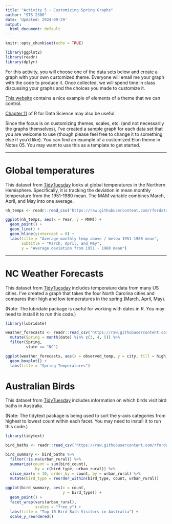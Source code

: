 ```yaml
---
title: "Activity 5 - Customizing Spring Graphs"
author: "STS 2300"
date: 'Updated: 2024-09-29'
output:
  html_document: default
---
```


```r
knitr::opts_chunk$set(echo = TRUE)
```

```r
library(ggplot2)
library(readr)
library(dplyr)
```

For this activity, you will choose one of the data sets below and create a graph with your own customized theme. Everyone will email me your graph with the code to produce it. Once collected, we will spend time in class discussing your graphs and the choices you made to customize it. 

[This website](https://henrywang.nl/ggplot2-theme-elements-demonstration/) contains a nice example of elements of a theme that we can control.

[Chapter 11](https://r4ds.hadley.nz/communication) of R for Data Science may also be useful.

Since the focus is on customizing themes, scales, etc. (and not necessarily the graphs themselves), I've created a sample graph for each data set that you are welcome to use (though please feel free to change it to something else if you'd like). You can find an example of a customized Elon theme in Notes 05. You may want to use this as a template to get started.

---

# Global temperatures

This dataset from [TidyTuesday](https://github.com/rfordatascience/tidytuesday/blob/master/data/2023/2023-07-11/readme.md) looks at global temperatures in the Northern Hemisphere. Specifically, it is tracking the deviation in mean monthly temperature from the 1951-1980 mean. The MAM variable combines March, April, and May into one average.

```r
nh_temps <- readr::read_csv('https://raw.githubusercontent.com/rfordatascience/tidytuesday/master/data/2023/2023-07-11/nh_temps.csv')

ggplot(nh_temps, aes(x = Year, y = MAM)) +
  geom_point() +
  geom_line() +
  geom_hline(yintercept = 0) +
  labs(title = "Average monthly temp above / below 1951-1980 mean",
       subtitle = "March, April, and May",
       y = "Average deviation from 1951 - 1980 mean")
```

---

# NC Weather Forecasts

This dataset from [TidyTuesday](https://github.com/rfordatascience/tidytuesday/tree/master/data/2022/2022-12-20) includes temperature data from many US cities. I've created a graph that takes the four North Carolina cities and compares their high and low temperatures in the spring (March, April, May).

(Note: The lubridate package is useful for working with dates in R. You may need to install it to run this code.)

```r
library(lubridate)

weather_forecasts <- readr::read_csv('https://raw.githubusercontent.com/rfordatascience/tidytuesday/master/data/2022/2022-12-20/weather_forecasts.csv') %>%
  mutate(Spring = month(date) %in% c(3, 4, 5)) %>%
  filter(Spring,
         state == "NC")

ggplot(weather_forecasts, aes(x = observed_temp, y = city, fill = high_or_low)) +
  geom_boxplot() +
  labs(title = "Spring Temperatures")
```


# Australian Birds

This dataset from [TidyTuesday](https://github.com/rfordatascience/tidytuesday/blob/master/data/2021/2021-08-31/readme.md) includes information on which birds visit bird baths in Australia.

(Note: The tidytext package is being used to sort the y-axis categories from highest to lowest count within each facet. You may need to install it to run this code.)

```r
library(tidytext) 

bird_baths <- readr::read_csv('https://raw.githubusercontent.com/rfordatascience/tidytuesday/master/data/2021/2021-08-31/bird_baths.csv')

bird_summary <- bird_baths %>% 
  filter(!is.na(urban_rural)) %>%
  summarize(count = sum(bird_count), 
            .by = c(bird_type, urban_rural)) %>% 
  slice_max(n = 10, order_by = count, by = urban_rural) %>%
  mutate(bird_type = reorder_within(bird_type, count, urban_rural))
         
ggplot(bird_summary, aes(x = count,
                         y = bird_type)) +
  geom_point() +
  facet_wrap(vars(urban_rural),
             scales = "free_y") +
  labs(title = "Top 10 Bird Bath Visitors in Australia") +
  scale_y_reordered()
```

